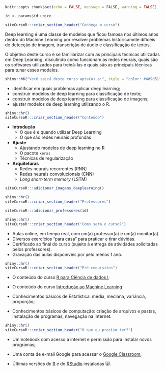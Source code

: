 ```r
knitr::opts_chunk$set(echo = FALSE, message = FALSE, warning = FALSE)

id <- params$id_unico
```

```r
siteCursoR:::criar_section_header("Conheça o curso")
```

Deep learning é uma classe de modelos que ficou famosa nos últimos anos dentro do Machine Learning por resolver problemas historicamnte difíceis de detecção de imagem, transcrição de áudio e classificação de textos.

O objetivo deste curso é se familiarizar com as principais técnicas utilizadas em Deep Learning, discutindo como funcionam as redes neurais, quais são os softwares utilizados para treiná-las e quais são as principais técnicas para tunar esses modelos.

```r
shiny::h6("Você sairá deste curso apta(o) a:", style = "color: #489d51")
```


::: {.voce-saira}
- identificar em quais problemas aplicar deep learning;
- construir modelos de deep learning para classificação de texto;
- construir modelos de deep learning para classificação de imagens;
- ajustar modelos de deep learning utilizando o R.
:::


```r
shiny::hr()
siteCursoR:::criar_section_header("Conteúdo")
```

::: {.row}

:::: {.column-esq}
- **Introdução**
  - O que é e quando utilizar Deep Learning
  - O que são redes neurais profundas
- **Ajuste**
  - Ajustando modelos de deep learning no R
  - O pacote `keras`
  - Técnicas de regularização
- **Arquiteturas**
  - Redes neurais recorrentes (RNN)
  - Redes neurais convolucionais (CNN)
  - *Long short-term memory* (LSTM)
::::

:::: {.column-dir}

::::: {.row .justify-content-center}
```r
siteCursoR:::adicionar_imagens_deeplearning()
```
:::::

:::: 

:::

```r
shiny::hr()
siteCursoR:::criar_section_header("Professores")
```

```r
siteCursoR:::adicionar_professores(id)
```

```r
shiny::hr()
siteCursoR:::criar_section_header("Como será o curso?")
```

- Aulas online, em tempo real, com um(a) professor(a) e um(a) monitor(a). 
- Diversos exercícios "para casa" para praticar e tirar dúvidas.
- Certificado ao final do curso (sujeito à entrega de atividades solicitadas pelos professores).
- Gravação das aulas disponíveis por pelo menos 1 ano.

```r
shiny::hr()
siteCursoR:::criar_section_header("Pré-requisitos") 
```

- O conteúdo do curso [R para Ciência de dados I](https://www.curso-r.com/cursos/r4ds-1);

- O conteúdo do curso [Introdução ao Machine Learning](https://www.curso-r.com/cursos/intro-machine-learning/)

- Conhecimentos básicos de Estatística: média, mediana, variância, proporção;

- Conhecimentos básicos de computação: criação de arquivos e pastas, instalação de programas, navegação na internet.

```r
shiny::hr()
siteCursoR:::criar_section_header("O que eu preciso ter?")
```


- Um notebook com acesso a internet e permissão para instalar novos programas;

- Uma conta de e-mail Google para acessar o [Google Classroom](https://classroom.google.com/);

-  Últimas versões do [R](https://cran.r-project.org/) e do [RStudio](https://www.rstudio.com/products/rstudio/download/) instaladas &#128571;.

